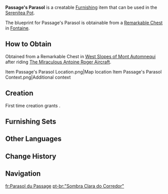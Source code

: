 {{Furnishing Infobox
|id             = 373399
|image          = Item Passage's Parasol.png
|category       = Landscape
|subcategory    = Large Object
|quality        = 3
|adeptal_energy = 60
|load           = 65
|reduced_load   = 47
|description    = A parasol that features a metal load-bearing structure and incorporates numerous parts produced with the aid of [[clockwork meka]]. Originally ordered by [[Café Lutece]], these parasols became one of the signature furnishings of the [[Vasari Passage]] as its business boomed.<br>Following an incident involving significant color discrepancies, merchants started hiring specialists to oversee the meka-assisted dyeing process, ensuring strict quality control. The colors of the parasols are designed to evoke the feeling of "a balmy day and clear skies," aiming to create a pleasant atmosphere for patrons sipping coffee beneath them, regardless of the actual weather.
|blueprint      = Remarkable Chest
}}
'''Passage's Parasol''' is a creatable [[Furnishing]] item that can be used in the [[Serenitea Pot]].

The blueprint for Passage's Parasol is obtainable from a [[Remarkable Chest]] in [[Fontaine]].

==How to Obtain==
Obtained from a Remarkable Chest in [[West Slopes of Mont Automnequi]] after riding [[The Miraculous Antoine Roger Aircraft]].
<gallery>
Item Passage's Parasol Location.png|Map location
Item Passage's Parasol Context.png|Additional context
</gallery>

==Creation==
First time creation grants {{Item|Trust|24|x=60}}.
{{Recipe
|type = Creation
|time = 14h
|Iron Chunk = 4
|Fabric = 4
|Blue Dye = 4
|sort = Iron Chunk;Fabric;Blue Dye
}}

==Furnishing Sets==
{{Craft Usage|type=Furnishing Set}}

==Other Languages==
{{Other Languages
|en      = Passage's Parasol
|zhs     = 「回廊的晴空荫蔽」
|zhs_rm  = 
|zht     = 「迴廊的晴空蔭蔽」
|zht_rm  = 
|zh_tl   = 
|ja      = 「回廊・青空パラソル」
|ja_rm   = "Kairou - Aozora Parasoru"
|ja_tl   = 
|ko      = 「회랑의 그늘막」
|ko_rm   = 
|ko_tl   = 
|es      = Pasaje cálido de parasoles
|es_tl   = Warm Parasols Passage
|fr      = Parasol du Passage
|fr_tl   = Passage's Parasol
|ru      = Прохладная тень для пассажа
|ru_tl   = Cool Shade for Passage
|th      = "ร่มเงาแจ่มฟ้าใสในย่าน"
|th_rm   = 
|th_tl   = 
|vi      = Bóng Râm Trên Phố
|vi_tl   = 
|de      = „Des Wandelgangs Schattenspender“
|de_tl   = "Covered Walkway's Shade Giver"
|id      = "Awan Teduh di Koridor Panjang"
|id_tl   = "Shady Cloud in the Long Corridor" 
|pt      = "Sombra Clara do Corredor"
|pt_tl   = 
|tr      = Pasajın Güneş Şemsiyesi
|tr_tl   = 
|it      = Ombrellone del Passage
|it_tl   = 
}}

==Change History==
{{Change History|4.0}}

==Navigation==
{{Furnishing Navbox|exterior}}

[[fr:Parasol du Passage]]
[[pt-br:"Sombra Clara do Corredor"]]
